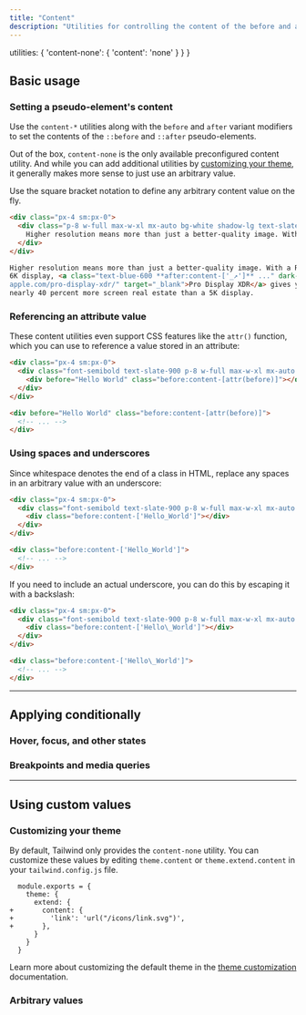 ---
title: "Content"
description: "Utilities for controlling the content of the before and after pseudo-elements."
---


  utilities: {
    'content-none': { 'content': 'none' }
  }
}

## Basic usage

### Setting a pseudo-element's content

Use the `content-*` utilities along with the `before` and `after` variant modifiers to set the contents of the `::before` and `::after` pseudo-elements.

Out of the box, `content-none` is the only available preconfigured content utility. And while you can add additional utilities by [customizing your theme](#customizing-your-theme), it generally makes more sense to just use an arbitrary value.

Use the square bracket notation to define any arbitrary content value on the fly.

```html {{ example: { p: 'none' } }}
<div class="px-4 sm:px-0">
  <div class="p-8 w-full max-w-xl mx-auto bg-white shadow-lg text-slate-500 dark:bg-slate-800 dark:text-slate-400">
    Higher resolution means more than just a better-quality image. With a Retina 6K display, <a href="https://www.apple.com/pro-display-xdr/" class="text-blue-600 dark:text-sky-400 font-medium after:content-['_↗'] after:text-sm after:font-bold" target="_blank">Pro Display XDR</a> gives you nearly 40 percent more screen real estate than a 5K display.
  </div>
</div>
```

```html
Higher resolution means more than just a better-quality image. With a Retina
6K display, <a class="text-blue-600 **after:content-['_↗']** ..." dark-class="text-sky-400 **after:content-['_↗']** ..." href="https://www.
apple.com/pro-display-xdr/" target="_blank">Pro Display XDR</a> gives you
nearly 40 percent more screen real estate than a 5K display.
```

### Referencing an attribute value

These content utilities even support CSS features like the `attr()` function, which you can use to reference a value stored in an attribute:

```html {{ example: { p: 'none' } }}
<div class="px-4 sm:px-0">
  <div class="font-semibold text-slate-900 p-8 w-full max-w-xl mx-auto bg-white shadow-lg flex items-center justify-center dark:bg-slate-800 dark:text-slate-200">
    <div before="Hello World" class="before:content-[attr(before)]"></div>
  </div>
</div>
```

```html
<div before="Hello World" class="before:content-[attr(before)]">
  <!-- ... -->
</div>
```

### Using spaces and underscores

Since whitespace denotes the end of a class in HTML, replace any spaces in an arbitrary value with an underscore:

```html {{ example: { p: 'none' } }}
<div class="px-4 sm:px-0">
  <div class="font-semibold text-slate-900 p-8 w-full max-w-xl mx-auto bg-white shadow-lg flex items-center justify-center dark:bg-slate-800 dark:text-slate-200">
    <div class="before:content-['Hello_World']"></div>
  </div>
</div>
```

```html
<div class="before:content-['Hello_World']">
  <!-- ... -->
</div>
```

If you need to include an actual underscore, you can do this by escaping it with a backslash:

```html {{ example: { p: 'none' } }}
<div class="px-4 sm:px-0">
  <div class="font-semibold text-slate-900 p-8 w-full max-w-xl mx-auto bg-white shadow-lg flex items-center justify-center dark:bg-slate-800 dark:text-slate-200">
    <div class="before:content-['Hello\_World']"></div>
  </div>
</div>
```

```html
<div class="before:content-['Hello\_World']">
  <!-- ... -->
</div>
```

---

## <Heading ignore>Applying conditionally</Heading>

### <Heading ignore>Hover, focus, and other states</Heading>

<HoverFocusAndOtherStates defaultClass="before:content-['Not_Hovering']" featuredClass="before:content-['Hovering']" />

### <Heading ignore>Breakpoints and media queries</Heading>

<BreakpointsAndMediaQueries defaultClass="before:content-['Mobile']" featuredClass="before:content-['Desktop']" />

---

## Using custom values

### Customizing your theme

By default, Tailwind only provides the `content-none` utility. You can customize these values by editing `theme.content` or `theme.extend.content` in your `tailwind.config.js` file.

```diff-js {{ filename: 'tailwind.config.js' }}
  module.exports = {
    theme: {
      extend: {
+       content: {
+         'link': 'url("/icons/link.svg")',
+       },
      }
    }
  }
```

Learn more about customizing the default theme in the [theme customization](/docs/theme#customizing-the-default-theme) documentation.

### Arbitrary values

<ArbitraryValues property="content" featuredClass="before:content-['Hello_World']" />

